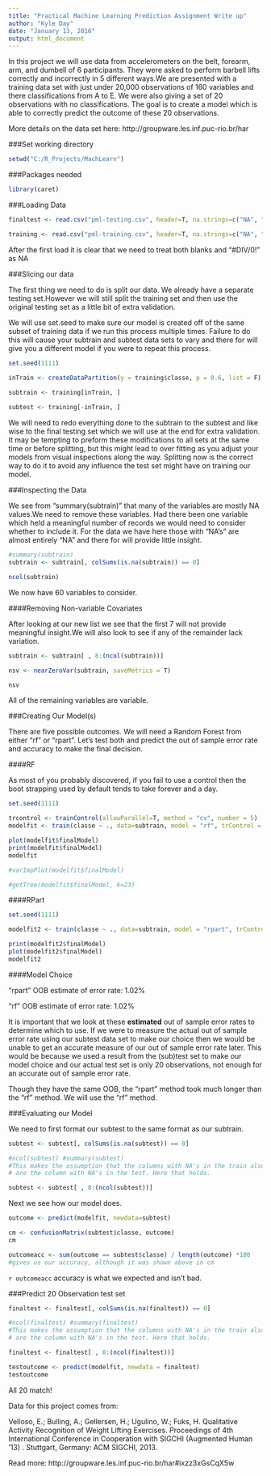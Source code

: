 ```yaml
---
title: "Practical Machine Learning Prediction Assignment Write up"
author: "Kyle Day"
date: "January 13, 2016"
output: html_document
---
```

In this project we will use data from accelerometers on the belt, forearm, arm, and dumbell of 6 participants. They were asked to perform barbell lifts correctly and incorrectly in 5 different ways.We are presented with a training data set with just under 20,000 observations of 160 variables and there classifications from A to E. We were also giving a set of 20 observations with no classifications. The goal is to create a model which is able to correctly predict the outcome of these 20 observations.

More details on the data set here: http://groupware.les.inf.puc-rio.br/har

###Set working directory
```r
setwd("C:/R_Projects/MachLearn")
```

###Packages needed
```r
library(caret)
```

###Loading Data

```r
finaltest <- read.csv("pml-testing.csv", header=T, na.strings=c("NA", "#DIV/0!", ""))

training <- read.csv("pml-training.csv", header=T, na.strings=c("NA", "#DIV/0!", ""))
```

After the first load it is clear that we need to treat both blanks and "#DIV/0!" as NA


###Slicing our data

The first thing we need to do is split our data. We already have a separate testing set.However we will still split the training set and then use the original testing set as a little bit of extra validation. 

We will use set.seed to make sure our model is created off of the same subset of training data if we run this process multiple times. Failure to do this will cause your subtrain and subtest data sets to vary and there for will give you a different model if you were to repeat this process.
```r
set.seed(1111)

inTrain <- createDataPartition(y = training$classe, p = 0.6, list = F) 

subtrain <- training[inTrain, ]
    
subtest <- training[-inTrain, ]
```

We will need to redo everything done to the subtrain to the subtest and like wise to the final testing set which we will use at the end for extra validation. It may be tempting to preform these modifications to all sets at the same time or before splitting, but this might lead to over fitting as you adjust your models from visual inspections along the way. Splitting now is the correct way to do it to avoid any influence the test set might have on training our model.

###Inspecting the Data

We see from "summary(subtrain)" that many of the variables are mostly NA values.We need to remove these variables. Had there been one variable which held a meaningful number of records we would need to consider whether to include it. For the data we have here those with "NA's" are almost entirely "NA" and there for will provide little insight. 

```r
#summary(subtrain)
subtrain <- subtrain[, colSums(is.na(subtrain)) == 0]

ncol(subtrain) 
```

We now have 60 variables to consider.

####Removing Non-variable Covariates

After looking at our new list we see that the first 7 will not provide meaningful insight.We will also look to see if any of the remainder lack variation.

```r
subtrain <- subtrain[ , 8:(ncol(subtrain))]

nsv <- nearZeroVar(subtrain, saveMetrics = T)

nsv
```

All of the remaining variables are variable.


###Creating Our Model(s)

There are five possible outcomes. We will need a Random Forest from either "rf" or "rpart". Let's test both and predict the out of sample error rate and accuracy to make the final decision. 

####RF

As most of you probably discovered, if you fail to use a control then the boot strapping used by default tends to take forever and a day. 

```r
set.seed(1111)

trcontrol <- trainControl(allowParallel=T, method = "cv", number = 5)
modelfit <- train(classe ~ ., data=subtrain, model = "rf", trControl = trcontrol)

plot(modelfit$finalModel)
print(modelfit$finalModel)
modelfit

#varImpPlot(modelfit$finalModel)

#getTree(modelfit$finalModel, k=23)
```

####RPart

```r
set.seed(1111)

modelfit2 <- train(classe ~ ., data=subtrain, model = "rpart", trControl = trcontrol)

print(modelfit2$finalModel)
plot(modelfit2$finalModel)
modelfit2
```

####Model Choice

"rpart" OOB estimate of  error rate: 1.02%

"rf" OOB estimate of  error rate: 1.02%


It is important that we look at these **estimated** out of sample error rates to determine which to use. If we were to measure the actual out of sample error rate using our subtest data set to make our choice then we would be unable to get an accurate measure of our out of sample error rate later. This would be because we used a result from the (sub)test set to make our model choice and our actual test set is only 20 observations, not enough for an accurate out of sample error rate. 

Though they have the same OOB, the "rpart" method took much longer than the "rf" method. We will use the "rf" method.

###Evaluating our Model

We need to first format our subtest to the same format as our subtrain.

```r
subtest <- subtest[, colSums(is.na(subtest)) == 0]

#ncol(subtest) #summary(subtest)
#This makes the assumption that the columns with NA's in the train also
# are the column with NA's in the test. Here that holds.

subtest <- subtest[ , 8:(ncol(subtest))]
```

Next we see how our model does.

```r
outcome <- predict(modelfit, newdata=subtest)

cm <- confusionMatrix(subtest$classe, outcome)
cm

outcomeacc <- sum(outcome == subtest$classe) / length(outcome) *100
#gives us our accuracy, although it was shown above in cm

```

`r outcomeacc` accuracy is what we expected and isn't bad.

###Predict 20 Observation test set

```r
finaltest <- finaltest[, colSums(is.na(finaltest)) == 0]

#ncol(finaltest) #summary(finaltest)
#This makes the assumption that the columns with NA's in the train also
# are the column with NA's in the test. Here that holds.

finaltest <- finaltest[ , 8:(ncol(finaltest))]

testoutcome <- predict(modelfit, newdata = finaltest)
testoutcome
```

All 20 match!

Data for this project comes from:

Velloso, E.; Bulling, A.; Gellersen, H.; Ugulino, W.; Fuks, H. Qualitative Activity Recognition of Weight Lifting Exercises. Proceedings of 4th International Conference in Cooperation with SIGCHI (Augmented Human '13) . Stuttgart, Germany: ACM SIGCHI, 2013.

Read more: http://groupware.les.inf.puc-rio.br/har#ixzz3xGsCqX5w
